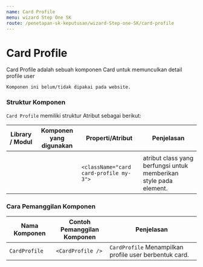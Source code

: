 ```yaml
---
name: Card Profile
menu: wizard Step One SK
route: /penetapan-sk-keputusan/wizard-Step-one-SK/card-profile
---
```


# Card Profile

Card Profile adalah sebuah komponen Card untuk memunculkan detail profile user

```
Komponen ini belum/tidak dipakai pada website.
```

### Struktur Komponen

`Card Profile` memiliki struktur Atribut sebagai berikut:

| Library / Modul | Komponen yang digunakan | Properti/Atribut                       | Penjelasan                                                        |
| --------------- | ----------------------- | -------------------------------------- | ----------------------------------------------------------------- |
|                 |                         |                                        |                                                                   |
|                 |                         | `<className="card card-profile my-3">` | atribut class yang berfungsi untuk memberikan style pada element. |

### Cara Pemanggilan Komponen

| Nama Komponen | Contoh Pemanggilan <br/> Komponen | Penjelasan                                             |
| ------------- | --------------------------------- | ------------------------------------------------------ |
| `CardProfile` | `<CardProfile />`                 | `CardProfile` Menampilkan profile user berbentuk card. |
